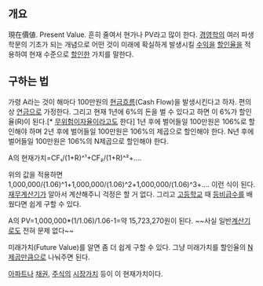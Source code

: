 == 개요 ==
現在價値. Present Value. 흔히 줄여서 현가나 PV라고 많이 한다. [[경영학]]의 여러 파생학문의 기초가 되는 개념으로 어떤 것이 미래에 확실하게 발생시킬 [[수익]]을 [[할인율]]을 적용하여 현재 수준으로 [[할인]]한 가치를 말한다.
== 구하는 법 ==
가령 A라는 것이 해마다 100만원의 [[현금흐름]](Cash Flow)을 발생시킨다고 하자. 편의상 [[연금]]으로 가정한다. 그리고 현재 1년에 6%의 돈을 벌 수 있다고 하면 이 6%가 할인율(R)이 된다.[* [[무위험이자율]]이라고도 한다] 1년 후에 벌어들일 100만원은 106%로 할인해야 하며 2년 후에 벌어들일 100만원은 106%의 제곱으로 할인해야 한다. N년 후에 벌어들일 100만원은 106%의 N제곱으로 할인해야 한다.

A의 현재가치=CF₁/(1+R)^¹+CF₂/(1+R)^²+....

위의 값을 적용하면 1,000,000/(1.06)^1+1,000,000/(1.06)^2+1,000,000/(1.06)^3+.... 이런 식이 된다. [[재무계산기]]가 알아서 계산해주니 걱정은 할 거 없다. 그리고 [[고등학교]] 때 [[등비급수]]를 배웠다면 쉽게 구할 수 있다.

A의 PV=1,000,000*(1/1.06)/1.06-1=약 15,723,270원이 된다. ~~사실 일반[[계산기]]로도 전혀 문제 없다~~

미래가치(Future Value)를 알면 좀 더 쉽게 구할 수 있다. 그냥 미래가치를 할인율의 [[N]][[제곱]]만큼으로 나눠주면 된다.

[[아파트]]나 [[채권]], [[주식]]의 [[시장가치]] 등이 이 현재가치이다.
